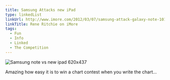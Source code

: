 ```yaml
---
title: Samsung Attacks new iPad
type: linkedList
linkUrl: http://www.imore.com/2012/03/07/samsung-attack-galaxy-note-101-ipad/
linkTitle: Rene Ritchie on iMore
tags:
  - Fun
  - Info
  - Linked
  - The Competition
---
```


![Samsung note vs new ipad 620x437](/images/blog/2012/03/08/chart.jpg)

Amazing how easy it is to win a chart contest when you write the chart…
